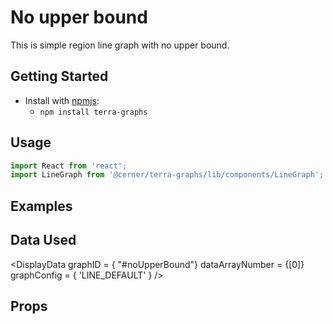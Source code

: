 
# No upper bound

This is simple region line graph with no upper bound.

## Getting Started

- Install with [npmjs](https://www.npmjs.com):
  - `npm install terra-graphs`

## Usage

```jsx
import React from 'react';
import LineGraph from '@cerner/terra-graphs/lib/components/LineGraph';
```
## Examples
<LineGraph />

## Data Used
<DisplayData graphID = { "#noUpperBound"} dataArrayNumber = {[0]} graphConfig = { 'LINE_DEFAULT' } />

## Props
<PropsTable />